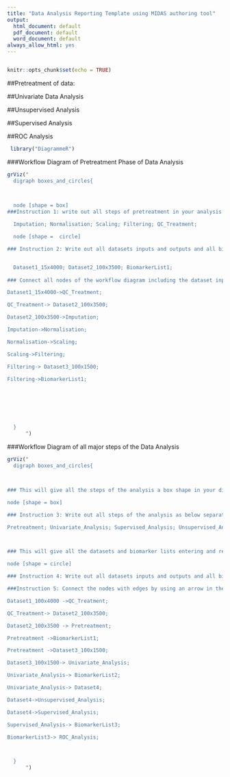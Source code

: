 ---
title: "Data Analysis Reporting Template using MIDAS authoring tool"
output:
  html_document: default
  pdf_document: default
  word_document: default
always_allow_html: yes
---
```{r}

```

```{r setup, include=FALSE}
knitr::opts_chunk$set(echo = TRUE)
```




##Pretreatment of data:

<!-- What are the dimensions of the dataset entering this phase of analysis?-->

<!-- What percentage of the data is Missing Values?-->

<!-- Is imputation performed?-->

<!-- If yes describe method-->

<!-- Is normalisation performed?-->

<!-- If yes describe method-->

<!-- Is transformation performed?-->

<!-- If yes describe method-->

<!-- Is scaling performed?-->

<!-- If yes describe method-->

<!-- Is filtering applied to the dataset at this point?-->

<!-- If yes describe method-->

<!-- Is a QC method employed on the dataset-->

<!-- Please describe-->

<!-- Outline the order of the steps performed on the dataset: E.g. I-> T-> S->N->F->QC-->

<!--Have the dimensions of the dataset changed? If yes how and why?-->

<!--Provide the dimensions of the dataset at the end of the pretreatment phase.-->


<!--Provide details on the package or program used for this phase of the analysis-->

<!--If in house code is used provide it or a link to it and also the language it is written in.-->





##Univariate Data Analysis

<!--What are the dimensions of the dataset entering this phase of analysis?-->

<!--Is univariate testing performed?-->

<!--If yes describe method-->

<!--Is multiple testing correction employed with this method?-->

<!--If yes describe method-->

<!--Is another method of univariate testing performed?-->

<!--If yes describe method

<!--Is multiple testing correction employed with this method?

<!--If yes describe method-->

<!--Pleasre report p-values and adjusted p-values.-->

<!--Please report test statistics and confidence intervals.-->

<!--Have the dimensions of the dataset changed? If yes how and why?-->

<!--Provide the dimensions of the dataset at the end of univariate analysis.-->

<!--Provide details on the package or program used for this phase of the analysis-->

<!--If in house code is used provide it or a link to it and also the language it is written in.-->



##Unsupervised Analysis

<!--What are the dimensions of the dataset entering this phase of the analysis?-->


<!--Are unsupervised methods employed for visualisation and/ or data reduction and/or correlation analysis?-->

<!--If yes describe method.-->

<!--Are unsupervised analysis methods used for clustering.-->

<!--If yes describe and provide distance metric.-->

<!--Have the dimensions of the dataset changed at the end of this step? If yes, how and why?-->

<!--Provide the dimensions of the dataset at the end of unsupervised analysis.-->

<!--Provide details on the package or program used for this phase of the analysis-->

<!--If in house code is used provide it or a link to it and also the language it is written in.-->

##Supervised Analysis

<!--What are the dimensions of the dataset at this point?-->

<!--Are supervised methods employed?.-->

<!--If yes describe the supervised analysis described fully enough to allow imitation of the exact procedure. This  would require reporting all the following information: all parameters; details of how data is split; details of how internal validation is conducted (i.e. Cross Validation); details of how meta-parameter optimization is performed; details about the chosen metric for assessing the predictive ability of the model and finally the overall description of the workflow.-->

<!--Is more than one supervised method employed?-->

<!--If yes describe the implemention of the other alorithm(s) fully enough to allow imitation of the exact procedure. This  would require reporting all the following information: all parameters; details of how data is split; details of how internal validation is conducted (i.e. Cross Validation); details of how meta-parameter optimization is performed; details about the chosen metric for assessing the predictive ability of the model and finally the overall description of the workflow-->

<!--Is external validation employed?.-->

<!--If yes describe source of external data. Is the data from the same location/ lab/timeline?.-->

<!--Provide a confusion matrix of results..-->

<!--Are potential biomarkers identified? If yes, list them.-->

<!--Have the dimensions of the dataset changed? If yes how and why?-->

<!--Provide the dimensions of the dataset at the end of supervised analysis.-->

<!--Provide details on the package or program used for this phase of the analysis-->

<!--If in house code is used provide it or a link 
to it and also the language it is written in.-->

<!--Describe their performance in terms of AUC, sensitivity and specificity.-->

##ROC Analysis

<!--Is ROC analysis performed on the identified putative biomarkers?-->

<!--If yes please report on AUC sensitivity and specificity-->

<!--Provide details on the package or program used for this phase of the analysis-->

<!--If in house code is used provide it or a link to it and also the language it is written in.-->







```{r include=FALSE}
 library("DiagrammeR")

```



###Workflow Diagram of Pretreatment Phase of Data Analysis
<!--Below you will be instructed to enter the steps of the pretreatment phase of analysis so that they will become nodes of your workflow diagram. You will also be asked to differentiate between the different datasets at each point -->

```{r pressure, echo=FALSE}
grViz("
  digraph boxes_and_circles{
  


  node [shape = box]
###Instruction 1: write out all steps of pretreatment in your analysis as below separated by semicolon, delete or add to this list as appropriate

  Imputation; Normalisation; Scaling; Filtering; QC_Treatment;

  node [shape =  circle]

### Instruction 2: Write out all datasets inputs and outputs and all biomarker lists created at the pretreatment stage, include the dimensions of the input and output datasets in the name, in the following format...dataset#_NxM, where # is the unique identifier of the dataset which is the input or output at that point in the analysis, where N is the number of samples (rows) in the dataset and where m is the number of variables or peaks (columns) in the dataset at that point in the analysis. Delete or add to this list as appropriate


  Dataset1_15x4000; Dataset2_100x3500; BiomarkerList1;
 
### Connect all nodes of the workflow diagram including the dataset inputs and outputs as steps in the diagram, as below 

Dataset1_15x4000->QC_Treatment; 

QC_Treatment-> Dataset2_100x3500; 

Dataset2_100x3500->Imputation; 

Imputation->Normalisation; 

Normalisation->Scaling;

Scaling->Filtering; 

Filtering-> Dataset3_100x1500; 

Filtering->BiomarkerList1;







  }
      ")

```

###Workflow Diagram of all major steps of the Data Analysis




```{r  echo=FALSE}
grViz("
  digraph boxes_and_circles{



### This will give all the steps of the analysis a box shape in your diagram

node [shape = box]

### Instruction 3: Write out all steps of the analysis as below separated by semicolon

Pretreatment; Univariate_Analysis; Supervised_Analysis; Unsupervised_Analysis;ROC_Analysis;



### This will give all the datasets and biomarker lists entering and resulting from the analysis a circle shape in your diagram

node [shape = circle]

### Instruction 4: Write out all datasets inputs and outputs and all biomarker lists created at the pretreatment stage, include the dimensions of the input and output datasets in the name, in the following format...dataset#_NxM, where # is the unique identifier of the dataset which is the input or output at that point in the analysis, where N is the number of samples (rows) in the dataset and where m is the number of variables or peaks (columns) in the dataset at that point in the analysis. Delete or add to this list as appropriateDataset1_100x4000;  BiomarkerList1; Dataset3_100x1500; BiomarkerList2; BiomarkerList3;  Dataset4;Dataset2_100x3500;

###Instruction 5: Connect the nodes with edges by using an arrow in the following way

Dataset1_100x4000 ->QC_Treatment;

QC_Treatment-> Dataset2_100x3500; 

Dataset2_100x3500 -> Pretreatment;

Pretreatment ->BiomarkerList1;

Pretreatment ->Dataset3_100x1500;

Dataset3_100x1500-> Univariate_Analysis;

Univariate_Analysis-> BiomarkerList2;

Univariate_Analysis-> Dataset4;

Dataset4->Unsupervised_Analysis;

Dataset4->Supervised_Analysis;

Supervised_Analysis-> BiomarkerList3;

BiomarkerList3-> ROC_Analysis;



  }
      ")

```






